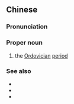 {{also|奥陶纪}}
==Chinese==
{{zh-forms|s=奥陶纪|type=21}}
{{wikipedia|lang=zh}}

===Pronunciation===
{{zh-pron
|m=Àotáojì
|c=ou3 tou4 gei3
|cat=pn
}}

===Proper noun===
{{zh-propn}}

# the [[Ordovician]] [[period]]

===See also===
* {{zh-l|寒武紀}}
* {{zh-l|志留紀}}
* {{zh-l|古生代}}

{{zh-cat|Geology|Time}}